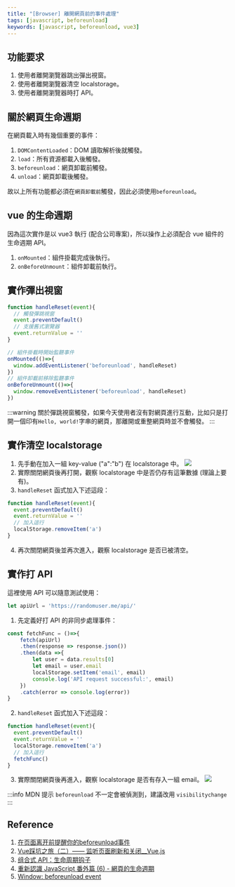 ```yaml
---
title: "[Browser] 離開網頁前的事件處理"
tags: [javascript, beforeunload]
keywords: [javascript, beforeunload, vue3]
---
```

## 功能要求
1. 使用者離開瀏覽器跳出彈出視窗。
2. 使用者離開瀏覽器清空 localstorage。
3. 使用者離開瀏覽器時打 API。


## 關於網頁生命週期
在網頁載入時有幾個重要的事件：  
1. `DOMContentLoaded`：DOM 讀取解析後就觸發。
2. `load`：所有資源都載入後觸發。
3. `beforeunload`：網頁卸載前觸發。
4. `unload`：網頁卸載後觸發。

故以上所有功能都必須在`網頁卸載前`觸發，因此必須使用`beforeunload`。


## vue 的生命週期
因為這次實作是以 vue3 執行 (配合公司專案)，所以操作上必須配合 vue 組件的生命週期 API。  
1. `onMounted`：組件掛載完成後執行。
2. `onBeforeUnmount`：組件卸載前執行。


## 實作彈出視窗

```js
function handleReset(event){
  // 觸發彈跳視窗
  event.preventDefault()
  // 支援舊式瀏覽器
  event.returnValue = ''
}

// 組件掛載時開始監聽事件
onMounted(()=>{
  window.addEventListener('beforeunload', handleReset)
})
// 組件卸載前移除監聽事件
onBeforeUnmount(()=>{
  window.removeEventListener('beforeunload', handleReset)
})
```
:::warning
關於彈跳視窗觸發，如果今天使用者沒有對網頁進行互動，比如只是打開一個印有`Hello, world!`字串的網頁，那離開或重整網頁時並不會觸發。
:::


## 實作清空 localstorage
1. 先手動在加入一組 key-value ("a":"b") 在 localstorage 中。
![](./img/localstorage-set.jpg)
2. 實際關閉網頁後再打開，觀察 localstorage 中是否仍存有這筆數據 (理論上要有)。
3. `handleReset` 函式加入下述這段：
```js
function handleReset(event){
  event.preventDefault()
  event.returnValue = ''
  // 加入這行
  localStorage.removeItem('a')
}
```
4. 再次關閉網頁後並再次進入，觀察 localstorage 是否已被清空。


## 實作打 API
這裡使用 API 可以隨意測試使用：
```js
let apiUrl = 'https://randomuser.me/api/'
```
1. 先定義好打 API 的非同步處理事件：
```js
const fetchFunc = ()=>{
    fetch(apiUrl)
    .then(response => response.json())
    .then(data =>{
        let user = data.results[0]
        let email = user.email
        localStorage.setItem('email', email)
        console.log('API request successful:', email)
    })
    .catch(error => console.log(error))
}
```
2. `handleReset` 函式加入下述這段：
```js
function handleReset(event){
  event.preventDefault()
  event.returnValue = ''
  localStorage.removeItem('a')
  // 加入這行
  fetchFunc()
}
```
3. 實際關閉網頁後再進入，觀察 localstorage 是否有存入一組 email。
![](./img/localstorage-email.jpg)

:::info
MDN 提示 `beforeunload` 不一定會被偵測到，建議改用 `visibilitychange`
:::

## Reference
1. [在页面离开前提醒你的beforeunload事件](https://cloud.tencent.com/developer/article/1730838)
2. [Vue踩坑之旅（二）—— 监听页面刷新和关闭__Vue.js](https://www.vue-js.com/topic/5f97d70496b2cb0032c3860a)
3. [组合式 API：生命周期钩子](https://cn.vuejs.org/api/composition-api-lifecycle.html#onbeforeunmount)
4. [重新認識 JavaScript 番外篇 (6) - 網頁的生命週期](https://ithelp.ithome.com.tw/articles/10197335?sc=iThelpR)
5. [Window: beforeunload event](https://developer.mozilla.org/en-US/docs/Web/API/Window/beforeunload_event#syntax)